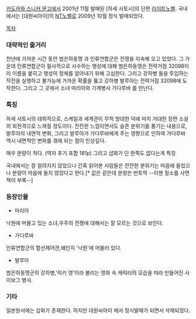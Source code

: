 [[카도카와 스니커 문고]]에서 2001년 11월 발매된 [하세 사토시]의 단편 [[라이트노벨]].
국내에서는 [대원씨아이]의 [[NT노벨]]로 2009년 10월 정식 발매되었다.

[[목차]]

=== 대략적인 줄거리 ===

천년에 가까운 시간 동안 범은하동맹 과 인류연합군은 전쟁을 지속해 오고 있었다. 그 가운데 인류연합군이 필사적으로 사수하는 행성에 대해 범은하동맹은 전략거점 32098이라 이름을 붙히고 행성의 정체를 알아내기 위해 고심한다. 그리고 강하병 들을 투입하는 작전을 실행하고 불가능에 가까운 확률을 뚫고 강하병 발루아는 전략거점 32098에 도착한다. 그리고 그 곳에서 소녀 마리아와 기계병사 가다루바 를 만난다.


=== 특징 ===

하세 사토시의 데뷔작으로, 스케일과 세계관이 무척 방대한 덕에 마치 거대한 장편 소설의 외전격으로 느껴질 정도이다. 잔잔한 느낌이면서도 슬픈 분위기를 풍기는 내용으로, 발루아의 내면적 변화, 그리고 발루아가 가다루바에게 주는 영향으로 인하여 가다루바 역시 내면적인 변화를 겪에 되는 점이 인상깊다.

매우 분량이 적다. (역자 후기 포함 181p)
그리고 삽화가 단 한쪽도 없다는게 특징

국내에서는 잘 알려지지 않았으나 간혹 읽어본 사람들은 잔잔한 분위기는 마음에 들었으나 분량이 마음에 들지 않았다고 한다.[* 값은 같은데 분량은 반토막 --이젠 질소를 사면 책이 부록--]

=== 등장인물 ===
* 마리아
낙원에 머물고 있는 소녀,우주의 전쟁에 대해서는 잘 모르는 것으로 보인다.
* 가다루바
인류연합군의 함선제어관,왜인지 '낙원'에 머물러 있다.
* 발루아
범은하동맹군의 강하병,'릭키 영'이라 불리는 영화 속 캐릭터의 모습을 따라 만들어진 사이보그 병사.


=== 기타 ===
일본원서에는 삽화가 존재한다. 하지만 대원씨아이 에서 정식발매가 되면서 삭제되었다.
